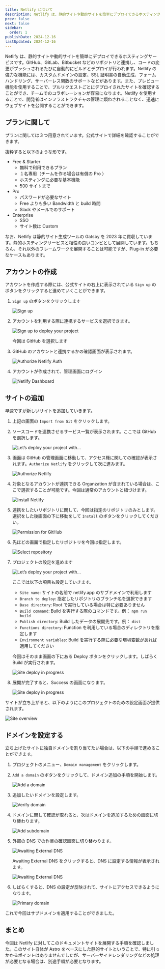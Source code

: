 ```yaml
---
title: Netlify について
description: Netlify は、静的サイトや動的サイトを簡単にデプロイできるホスティングサービスです。GitHub、GitLab、Bitbucket などのリポジトリと連携し、コードの変更がプッシュされるたびに自動的にビルドとデプロイが行われます。Netlify の強力な機能には、カスタムドメインの設定、SSL 証明書の自動生成、フォームハンドリング、サーバーレス関数のサポートなどがあります。
prev: false
next: false
sidebar:
  order: 1
publishDate: 2024-12-16
lastUpdated: 2024-12-16
---
```



Netlify は、静的サイトや動的サイトを簡単にデプロイできるホスティングサービスです。GitHub、GitLab、Bitbucket などのリポジトリと連携し、コードの変更がプッシュされるたびに自動的にビルドとデプロイが行われます。Netlify の強力な機能には、カスタムドメインの設定、SSL 証明書の自動生成、フォームハンドリング、サーバーレス関数のサポートなどがあります。また、プレビュー機能を使用することで、プルリクエストごとにデプロイされたサイトを確認することができ、チームでのコラボレーションが容易になります。Netlify を使用することで、開発者はインフラストラクチャの管理に煩わされることなく、迅速にウェブサイトを公開することができます。

## プランに関して

プランに関しては３つ用意されています。公式サイトで詳細を確認することができます。

<LinkCard title="Pricing" href="https://www.netlify.com/pricing/" target="_blank" />

抜粋すると以下のような形です。

- Free & Starter
  - 無料で利用できるプラン
  - １名専用（チームを作る場合は有償の Pro ）
  - ホスティングに必要な基本機能
  - 500 サイトまで
- Pro
  - パスワードが必要なサイト
  - Free よりも多い Bandwidth と build 時間
  - Slack やメールでのサポート
- Enterprise
  - SSO
  - サイト数は Custom

なお、Netlify は静的サイト生成ツールの Gatsby を 2023 年に買収しています。静的ホスティングサービスと相性の良いコンビとして展開しています。もちろん、それ以外のフレームワークを展開することは可能ですが、Plug-in が必要なケースもあります。

## アカウントの作成

アカウントを作成する際には、公式サイトの右上に表示されている `Sign up` のボタンをクリックすると進めていくことができます。

<Steps>

1. `Sign up` のボタンをクリックします

   ![Sign up](../../../assets/netlify/overview01.png)

2. アカウントを利用する際に連携するサービスを選択できます。

   ![Sign up to deploy your project](../../../assets/netlify/overview02.png)

   今回は GitHub を選択します

3. GitHub のアカウントと連携するかの確認画面が表示されます。

   ![Authorize Netlify Auth](../../../assets/netlify/overview03.png)

4. アカウントが作成されて、管理画面にログイン

   ![Netlify Dashboard](../../../assets/netlify/overview04.png)

</Steps>

## サイトの追加

早速ですが新しいサイトを追加していきます。

<Steps>

1. 上記の画面の `Import from Git` をクリックします。

2. ソースコードを連携させるサービス一覧が表示されます。ここでは GitHub を選択します。

   ![Let’s deploy your project with…](../../../assets/netlify/overview05.png)

3. 画面は GitHub の管理画面に移動して、アクセス権に関しての確認が表示されます。`Authorize Netlify` をクリックして次に進みます。

   ![Authorize Netlify](../../../assets/netlify/overview06.png)

4. 対象となるアカウントが連携できる Organzation が含まれている場合は、ここで選択することが可能です。今回は通常のアカウントと紐づけます。

   ![Install Netlify](../../../assets/netlify/overview07.png)

5. 連携をしたいリポジトリに関して、今回は指定のリポジトリのみとします。選択をした後画面の下に移動をして `Install` のボタンをクリックしてください。

   ![Permission for GitHub](../../../assets/netlify/overview08.png)

6. 先ほどの画面で指定したリポジトリを今回は指定します。

   ![Select repository](../../../assets/netlify/overview09.png)

7. プロジェクトの設定を進めます

   ![Let’s deploy your project with…](../../../assets/netlify/overview10.png)

   ここでは以下の項目も設定していきます。

   - `Site name`: サイトの名前で netlify.app のサブドメインで利用します
   - `Branch to deploy`: 指定したリポジトリのブランチ名を選択できます
   - `Base directory`: Root で実行している場合は特に必要ありません
   - `Build command`: Build を実行する際のコマンドです。例： `npm run build`
   - `Publish directory`: Build したデータの展開先です。例： `dist`
   - `Functions directory`: Function を利用している場合のディレクトリを指定します
   - `Environment variables`: Build を実行する際に必要な環境変数があれば適用してください

   今回はそのまま画面の下にある Deploy ボタンをクリックします。しばらく Build が実行されます。

   ![Site deploy in progress](../../../assets/netlify/overview11.png)

8. 展開が完了すると、Success の画面になります。

   ![Site deploy in progress](../../../assets/netlify/overview12.png)

</Steps>

サイトが立ち上がると、以下のようにこのプロジェクトのための設定画面が提供されます。

![Site overview](../../../assets/netlify/overview13.png)

## ドメインを設定する

立ち上げたサイトに独自ドメインを割り当てたい場合は、以下の手順で進めることができます。

<Steps>

1. プロジェクトのメニュー、`Domain management` をクリックします。

2. `Add a domain` のボタンをクリックして、ドメイン追加の手順を開始します。

   ![Add a domain](../../../assets/netlify/overview14.png)

3. 追加したいドメインを設定します。

   ![Verify domain](../../../assets/netlify/overview15.png)

4. ドメインに関して確認が取れると、次はドメインを追加するための画面に切り替わります。

   ![Add subdomain](../../../assets/netlify/overview16.png)

5. 外部の DNS での作業の確認画面に切り替わります。

   ![Awaiting External DNS](../../../assets/netlify/overview17.png)

   Awaiting External DNS をクリックすると、DNS に設定する情報が表示されます。

   ![Awaiting External DNS](../../../assets/netlify/overview18.png)

6. しばらくすると、DNS の設定が反映されて、サイトにアクセスできるようになります。

   ![Primary domain](../../../assets/netlify/overview19.png)

</Steps>

これで今回はサブドメインを適用することができました。

## まとめ

今回は Netlify に対してこのドキュメントサイトを展開する手順を確認しました。このサイト自体が Astro をベースにした静的サイトということで、特に引っかかるポイントはありませんでしたが、サーバーサイドレンダリングなどの処理が必要となる場合は、別途手順が必要となります。


